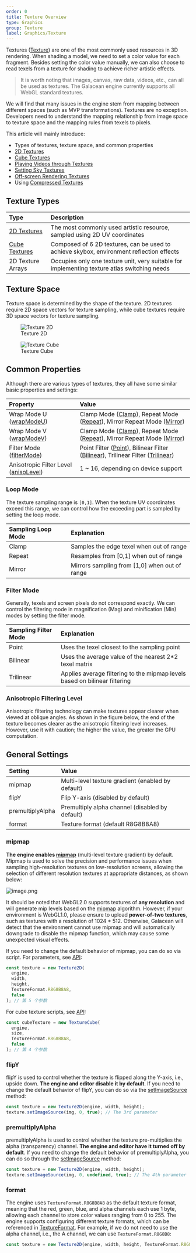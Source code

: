 ```yaml
---
order: 0
title: Texture Overview
type: Graphics
group: Texture
label: Graphics/Texture
---
```


Textures ([Texture](/apis/core/#Texture)) are one of the most commonly used resources in 3D rendering. When shading a model, we need to set a color value for each fragment. Besides setting the color value manually, we can also choose to read texels from a texture for shading to achieve richer artistic effects.

> It is worth noting that images, canvas, raw data, videos, etc., can all be used as textures. The Galacean engine currently supports all WebGL standard textures.

We will find that many issues in the engine stem from mapping between different spaces (such as MVP transformations). Textures are no exception. Developers need to understand the mapping relationship from image space to texture space and the mapping rules from texels to pixels.

This article will mainly introduce:

- Types of textures, texture space, and common properties
- [2D Textures](/en/docs/graphics/texture/2d/)
- [Cube Textures](/en/docs/graphics/texture/cube/)
- [Playing Videos through Textures](/en/docs/graphics/texture/2d/)
- [Setting Sky Textures](/en/docs/graphics/background/sky/)
- [Off-screen Rendering Textures](/en/docs/graphics/texture/rtt/)
- Using [Compressed Textures](/en/docs/graphics/texture/compression/)

## Texture Types

| Type                                     | Description                                                        |
| :--------------------------------------- | :----------------------------------------------------------------- |
| [2D Textures](/en/docs/graphics/texture/2d/)    | The most commonly used artistic resource, sampled using 2D UV coordinates                         |
| [Cube Textures](/en/docs/graphics/texture/cube/) | Composed of 6 2D textures, can be used to achieve skybox, environment reflection effects |
| 2D Texture Arrays                              | Occupies only one texture unit, very suitable for implementing texture atlas switching needs         |

## Texture Space

Texture space is determined by the shape of the texture. 2D textures require 2D space vectors for texture sampling, while cube textures require 3D space vectors for texture sampling.

<div style={{display: "flex", gap: "20px"}}>
  <figure style={{flex:1}}>
  <Image alt="Texture 2D" src="https://mdn.alipayobjects.com/huamei_yo47yq/afts/img/A*lQ29R7W1ufsAAAAAAAAAAAAADhuCAQ/original" style={{zoom: "50%"}} />
  <figcaption style={{textAlign: "center", color: "#889096", fontSize: "12px"}}>Texture 2D</figcaption>
	</figure>
  <figure style={{flex:1}}>
    <Image alt="Texture Cube" src="https://gw.alipayobjects.com/mdn/rms_d27172/afts/img/A*X752S5pQSB0AAAAAAAAAAAAAARQnAQ" style={{zoom: "80%"}} />
    <figcaption style={{textAlign: "center", color: "#889096", fontSize: "12px"}}>Texture Cube</figcaption>
  </figure>
</div>

## Common Properties

Although there are various types of textures, they all have some similar basic properties and settings:

| Property                                                            | Value                                                                                                                                                                                         |
| :-------------------------------------------------------------- | :----------------------------------------------------------------------------------------------------------------------------------------------------------------------------------------- |
| Wrap Mode U ([wrapModeU](/apis/core/#Texture-wrapModeU))         | Clamp Mode ([Clamp](/apis/core/#TextureWrapMode-Clamp)), Repeat Mode ([Repeat](/apis/core/#TextureWrapMode-Repeat)), Mirror Repeat Mode ([Mirror](/apis/core/#TextureWrapMode-Mirror))               |
| Wrap Mode V ([wrapModeV](/apis/core/#Texture-wrapModeV))         | Clamp Mode ([Clamp](/apis/core/#TextureWrapMode-Clamp)), Repeat Mode ([Repeat](/apis/core/#TextureWrapMode-Repeat)), Mirror Repeat Mode ([Mirror](/apis/core/#TextureWrapMode-Mirror))               |
| Filter Mode ([filterMode](/apis/core/#Texture-filterMode))         | Point Filter ([Point](/apis/core/#TextureFilterMode-Point)), Bilinear Filter ([Bilinear](/apis/core/#TextureFilterMode-Bilinear)), Trilinear Filter ([Trilinear](/apis/core/#TextureFilterMode-Trilinear)) |
| Anisotropic Filter Level ([anisoLevel](/apis/core/#Texture-anisoLevel)) | 1 ~ 16, depending on device support                                                                                                                                                               |

### Loop Mode

The texture sampling range is `[0,1]`. When the texture UV coordinates exceed this range, we can control how the exceeding part is sampled by setting the loop mode.

| Sampling Loop Mode | Explanation                          |
| :----------------- | :----------------------------------- |
| Clamp              | Samples the edge texel when out of range |
| Repeat             | Resamples from [0,1] when out of range |
| Mirror             | Mirrors sampling from [1,0] when out of range |

<playground src="wrap-mode.ts"></playground>

### Filter Mode

Generally, texels and screen pixels do not correspond exactly. We can control the filtering mode in magnification (Mag) and minification (Min) modes by setting the filter mode.

| Sampling Filter Mode | Explanation                                                   |
| :------------------- | :------------------------------------------------------------ |
| Point                | Uses the texel closest to the sampling point                  |
| Bilinear             | Uses the average value of the nearest 2\*2 texel matrix       |
| Trilinear            | Applies average filtering to the mipmap levels based on bilinear filtering |

<playground src="filter-mode.ts"></playground>

### Anisotropic Filtering Level

Anisotropic filtering technology can make textures appear clearer when viewed at oblique angles. As shown in the figure below, the end of the texture becomes clearer as the anisotropic filtering level increases. However, use it with caution; the higher the value, the greater the GPU computation.

<playground src="texture-aniso.ts"></playground>

## General Settings

| Setting           | Value                        |
| :---------------- | :--------------------------- |
| mipmap            | Multi-level texture gradient (enabled by default) |
| flipY             | Flip Y-axis (disabled by default) |
| premultiplyAlpha  | Premultiply alpha channel (disabled by default) |
| format            | Texture format (default R8G8B8A8) |

### mipmap

**The engine enables [mipmap](/apis/core/#Texture-generateMipmaps)** (multi-level texture gradient) by default. Mipmap is used to solve the precision and performance issues when sampling high-resolution textures on low-resolution screens, allowing the selection of different resolution textures at appropriate distances, as shown below:

![image.png](https://gw.alipayobjects.com/mdn/rms_d27172/afts/img/A*mTBvTJ7Czt4AAAAAAAAAAAAAARQnAQ)

It should be noted that WebGL2.0 supports textures of **any resolution** and will generate mip levels based on the [mipmap](http://download.nvidia.com/developer/Papers/2005/NP2_Mipmapping/NP2_Mipmap_Creation.pdf) algorithm. However, if your environment is WebGL1.0, please ensure to upload **power-of-two textures**, such as textures with a resolution of 1024 \* 512. Otherwise, Galacean will detect that the environment cannot use mipmap and will automatically downgrade to disable the mipmap function, which may cause some unexpected visual effects.

If you need to change the default behavior of mipmap, you can do so via script. For parameters, see [API](/apis/core/#Texture2D-constructor):

```typescript
const texture = new Texture2D(
  engine,
  width,
  height,
  TextureFormat.R8G8B8A8,
  false
); // 第 5 个参数
```

For cube texture scripts, see [API](/apis/core/#TextureCube-constructor):

```typescript
const cubeTexture = new TextureCube(
  engine,
  size,
  TextureFormat.R8G8B8A8,
  false
); // 第 4 个参数
```

<playground src="texture-mipmap.ts"></playground>

### flipY

flipY is used to control whether the texture is flipped along the Y-axis, i.e., upside down. **The engine and editor disable it by default**. If you need to change the default behavior of flipY, you can do so via the [setImageSource](/apis/core/#Texture2D-setImageSource) method:

```typescript
const texture = new Texture2D(engine, width, height);
texture.setImageSource(img, 0, true); // The 3rd parameter
```

### premultiplyAlpha

premultiplyAlpha is used to control whether the texture pre-multiplies the alpha (transparency) channel. **The engine and editor have it turned off by default**. If you need to change the default behavior of premultiplyAlpha, you can do so through the [setImageSource](/apis/core/#Texture2D-setImageSource) method:

```typescript
const texture = new Texture2D(engine, width, height);
texture.setImageSource(img, 0, undefined, true); // The 4th parameter
```

### format

The engine uses `TextureFormat.R8G8B8A8` as the default texture format, meaning that the red, green, blue, and alpha channels each use 1 byte, allowing each channel to store color values ranging from 0 to 255. The engine supports configuring different texture formats, which can be referenced in [TextureFormat](/apis/core/#TextureFormat). For example, if we do not need to use the alpha channel, i.e., the A channel, we can use `TextureFormat.R8G8B8`:

```typescript
const texture = new Texture2D(engine, width, height, TextureFormat.R8G8B8);
```
```
